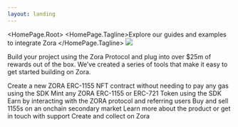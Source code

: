 ```yaml
---
layout: landing
---
```



<HomePage.Root>
  <HomePageLogo dark="/zora-wordmark-white.svg" light="/zora-wordmark-black.svg" /> 
  <HomePage.Tagline>Explore our guides and examples to integrate Zora </HomePage.Tagline>
  <img src="/zora-docs-hero-image.png"  className="hero-image" />
<p>Build your project using the Zora Protocol and plug into over $25m of rewards out of the box. We’ve created a series of tools that make it easy to get started building on Zora.</p>
</HomePage.Root>

  <CardContainer>
    <Card title="Create a contract" icon="PaintBrush" href="/protocol-sdk/creator/premint">
      Create a new ZORA ERC-1155 NFT contract without needing to pay any gas using the SDK
    </Card>
    <Card title="Mint NFTs" icon="CubeTransparent" href="/protocol-sdk/collect/mint">
      Mint any ZORA ERC-1155 or ERC-721 Token using the SDK
    </Card>
    <Card title="Earn Protocol Rewards" icon="Rocket" href="/protocol-sdk/collect/mint#earning-mint-referral-rewards">
      Earn by interacting with the ZORA protocol and referring users
    </Card>
    <Card title="Secondary Market" icon="Sparkles" href="/protocol-sdk/collect/buy1155OnSecondary">
      Buy and sell 1155s on an onchain secondary market
    </Card>
    <Card title="Get Support" icon="Info" href="//support.zora.co">
      Learn more about the product or get in touch with support
    </Card>
    <Card title="Visit Zora" icon="Plus" href="//zora.co">
      Create and collect on Zora
    </Card>
  </CardContainer>

  

